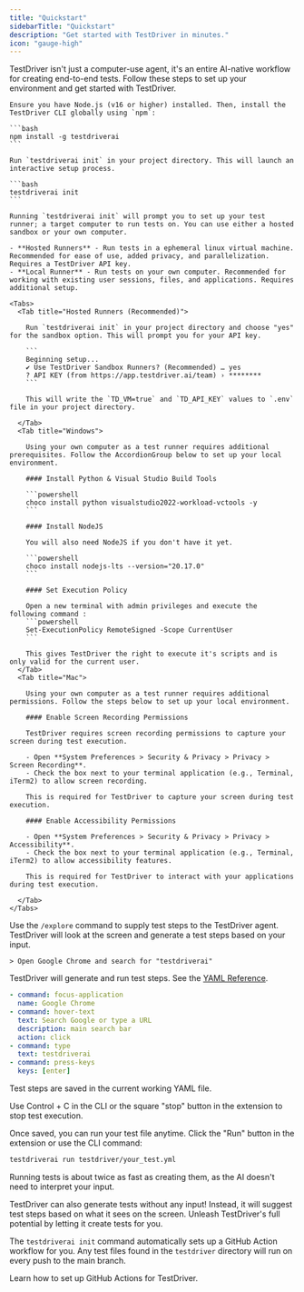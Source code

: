 ```yaml
---
title: "Quickstart"
sidebarTitle: "Quickstart"
description: "Get started with TestDriver in minutes."
icon: "gauge-high"
---
```


TestDriver isn't just a computer-use agent, it's an entire AI-native workflow for creating end-to-end tests. Follow these steps to set up your environment and get started with TestDriver.


<Steps>
<Step title="Set Up TestDriver">

  <AccordionGroup>

  
  <Accordion title="Install the CLI">

    Ensure you have Node.js (v16 or higher) installed. Then, install the TestDriver CLI globally using `npm`:

    ```bash
    npm install -g testdriverai
    ```
  </Accordion>
  <Accordion title="Initialize your project">

    Run `testdriverai init` in your project directory. This will launch an interactive setup process.

    ```bash
    testdriverai init
    ```
  </Accordion>
  <Accordion title="Configure test runner">

    Running `testdriverai init` will prompt you to set up your test runner; a target computer to run tests on. You can use either a hosted sandbox or your own computer.

    - **Hosted Runners** - Run tests in a ephemeral linux virtual machine. Recommended for ease of use, added privacy, and parallelization. Requires a TestDriver API key.
    - **Local Runner** - Run tests on your own computer. Recommended for working with existing user sessions, files, and applications. Requires additional setup.

    <Tabs>
      <Tab title="Hosted Runners (Recommended)">

        Run `testdriverai init` in your project directory and choose "yes" for the sandbox option. This will prompt you for your API key.

        ```
        Beginning setup...
        ✔ Use TestDriver Sandbox Runners? (Recommended) … yes
        ? API KEY (from https://app.testdriver.ai/team) › ********
        ```

        This will write the `TD_VM=true` and `TD_API_KEY` values to `.env` file in your project directory. 

      </Tab>
      <Tab title="Windows">

        Using your own computer as a test runner requires additional prerequisites. Follow the AccordionGroup below to set up your local environment.

        #### Install Python & Visual Studio Build Tools

        ```powershell
        choco install python visualstudio2022-workload-vctools -y
        ```

        #### Install NodeJS

        You will also need NodeJS if you don't have it yet.

        ```powershell
        choco install nodejs-lts --version="20.17.0"
        ```

        #### Set Execution Policy

        Open a new terminal with admin privileges and execute the following command : 
        ```powershell
        Set-ExecutionPolicy RemoteSigned -Scope CurrentUser
        ```
      
        This gives TestDriver the right to execute it's scripts and is only valid for the current user. 
      </Tab>
      <Tab title="Mac">

        Using your own computer as a test runner requires additional permissions. Follow the steps below to set up your local environment.

        #### Enable Screen Recording Permissions
        
        TestDriver requires screen recording permissions to capture your screen during test execution.

        - Open **System Preferences > Security & Privacy > Privacy > Screen Recording**.
        - Check the box next to your terminal application (e.g., Terminal, iTerm2) to allow screen recording.
        
        This is required for TestDriver to capture your screen during test execution.
        
        #### Enable Accessibility Permissions
        
        - Open **System Preferences > Security & Privacy > Privacy > Accessibility**.
        - Check the box next to your terminal application (e.g., Terminal, iTerm2) to allow accessibility features.

        This is required for TestDriver to interact with your applications during test execution.

      </Tab>
    </Tabs>
  </Accordion>
</AccordionGroup>

</Step>

<Step title="Create your first test">

Use the `/explore` command to supply test steps to the TestDriver agent. TestDriver will look at the screen and generate a test steps based on your input.  

```
> Open Google Chrome and search for "testdriverai"
```

TestDriver will generate and run test steps. See the [YAML Reference](/commands/assert). 

```yaml
- command: focus-application
  name: Google Chrome
- command: hover-text
  text: Search Google or type a URL
  description: main search bar
  action: click
- command: type
  text: testdriverai
- command: press-keys
  keys: [enter]
```

Test steps are saved in the current working YAML file. 

<Tip>Use Control + C in the CLI or the square "stop" button in the extension to stop test execution.</Tip>

</Step>

<Step title="Running tests">

Once saved, you can run your test file anytime. Click the "Run" button in the extension or use the CLI command:

```bash
testdriverai run testdriver/your_test.yml
```

Running tests is about twice as fast as creating them, as the AI doesn't need to interpret your input.

</Step>

<Step title="Generate self-driving tests">
TestDriver can also generate tests without any input! Instead, it will suggest test steps based on what it sees on the screen.
<Card 
  title="Self-Driving Test Guide"
  icon="link"
  href="/getting-started/generating">
  Unleash TestDriver's full potential by letting it create tests for you.
</Card>

</Step>

<Step title="Deploy to CI/CD">

  The `testdriverai init` command automatically sets up a GitHub Action workflow for you. Any test files found in the `testdriver` directory will run on every push to the main branch. 

  <Card
    title="GitHub Actions"
    icon="link"
    href="/action/setup">
    Learn how to set up GitHub Actions for TestDriver.
  </Card>

</Step>

</Steps>
